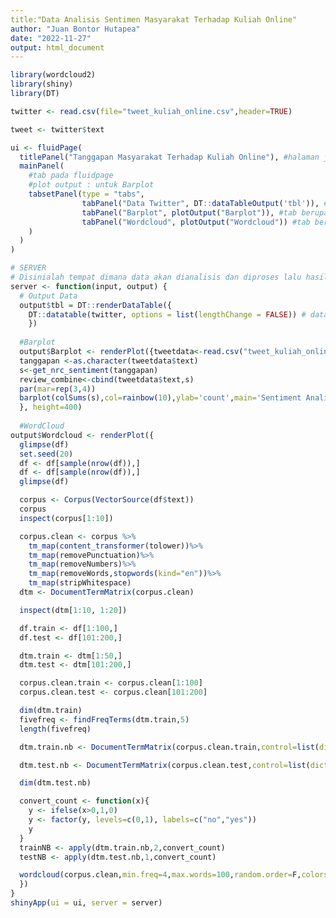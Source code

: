 ---
title:"Data Analisis Sentimen Masyarakat Terhadap Kuliah Online"
author: "Juan Bontor Hutapea"
date: "2022-11-27"
output: html_document
---

```{r}
library(wordcloud2)
library(shiny)
library(DT)
```


```{r}
twitter <- read.csv(file="tweet_kuliah_online.csv",header=TRUE)

tweet <- twitter$text

ui <- fluidPage(
  titlePanel("Tanggapan Masyarakat Terhadap Kuliah Online"), #halaman judul dr fluid page
  mainPanel( 
    #tab pada fluidpage
    #plot output : untuk Barplot
    tabsetPanel(type = "tabs",
                tabPanel("Data Twitter", DT::dataTableOutput('tbl')), #tab berupa data clening twitter
                tabPanel("Barplot", plotOutput("Barplot")), #tab berupa Barplot/grafik pada proses sebelumnya
                tabPanel("Wordcloud", plotOutput("Wordcloud")) #tab berupa worldcloud
    )
  )
)

# SERVER
# Disinialah tempat dimana data akan dianalisis dan diproses lalu hasilnya akan ditampilkan atau diplotkan pada bagian mainpanel() ui yang telah dijelaskan sebelumnya.
server <- function(input, output) {
  # Output Data
  output$tbl = DT::renderDataTable({ 
    DT::datatable(twitter, options = list(lengthChange = FALSE)) # data akan ditampilkan dalam beberapa halaman.
    })
  
  #Barplot
  output$Barplot <- renderPlot({tweetdata<-read.csv("tweet_kuliah_online.csv",stringsAsFactors = FALSE)
  tanggapan <-as.character(tweetdata$text)
  s<-get_nrc_sentiment(tanggapan)
  review_combine<-cbind(tweetdata$text,s)
  par(mar=rep(3,4))
  barplot(colSums(s),col=rainbow(10),ylab='count',main='Sentiment Analisis Tanggapan Masyarakat Terhadap Kuliah Online')
  }, height=400)
  
  #WordCloud
output$Wordcloud <- renderPlot({
  glimpse(df)
  set.seed(20)
  df <- df[sample(nrow(df)),]
  df <- df[sample(nrow(df)),]
  glimpse(df)

  corpus <- Corpus(VectorSource(df$text))
  corpus
  inspect(corpus[1:10])

  corpus.clean <- corpus %>%
    tm_map(content_transformer(tolower))%>%
    tm_map(removePunctuation)%>%
    tm_map(removeNumbers)%>%
    tm_map(removeWords,stopwords(kind="en"))%>%
    tm_map(stripWhitespace)
  dtm <- DocumentTermMatrix(corpus.clean)

  inspect(dtm[1:10, 1:20])

  df.train <- df[1:100,]
  df.test <- df[101:200,]

  dtm.train <- dtm[1:50,]
  dtm.test <- dtm[101:200,]

  corpus.clean.train <- corpus.clean[1:100]
  corpus.clean.test <- corpus.clean[101:200]

  dim(dtm.train)
  fivefreq <- findFreqTerms(dtm.train,5)
  length(fivefreq)

  dtm.train.nb <- DocumentTermMatrix(corpus.clean.train,control=list(dictionary=fivefreq))

  dtm.test.nb <- DocumentTermMatrix(corpus.clean.test,control=list(dictionary=fivefreq))

  dim(dtm.test.nb)

  convert_count <- function(x){
    y <- ifelse(x>0,1,0)
    y <- factor(y, levels=c(0,1), labels=c("no","yes"))
    y
  }
  trainNB <- apply(dtm.train.nb,2,convert_count)
  testNB <- apply(dtm.test.nb,1,convert_count)

  wordcloud(corpus.clean,min.freq=4,max.words=100,random.order=F,colors=brewer.pal(8,"Dark2"))
  })
}
shinyApp(ui = ui, server = server)
```

